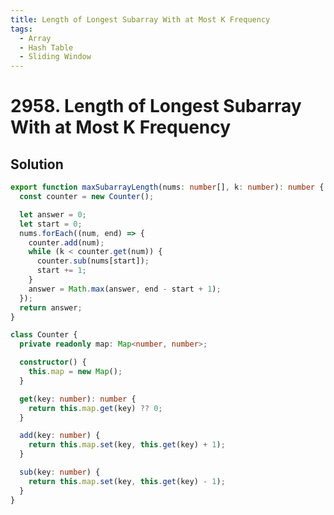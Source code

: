 ```yaml
---
title: Length of Longest Subarray With at Most K Frequency
tags:
  - Array
  - Hash Table
  - Sliding Window
---
```


# 2958. Length of Longest Subarray With at Most K Frequency

<Badges>
  <LevelBadge level="medium" />
  <TopicBadge name="Array" slug="array" />
  <TopicBadge name="Hash Table" slug="hash-table" />
  <TopicBadge name="Sliding Window" slug="sliding-window" />
</Badges>

## Solution

```typescript filename="solution.ts" copy
export function maxSubarrayLength(nums: number[], k: number): number {
  const counter = new Counter();

  let answer = 0;
  let start = 0;
  nums.forEach((num, end) => {
    counter.add(num);
    while (k < counter.get(num)) {
      counter.sub(nums[start]);
      start += 1;
    }
    answer = Math.max(answer, end - start + 1);
  });
  return answer;
}

class Counter {
  private readonly map: Map<number, number>;

  constructor() {
    this.map = new Map();
  }

  get(key: number): number {
    return this.map.get(key) ?? 0;
  }

  add(key: number) {
    return this.map.set(key, this.get(key) + 1);
  }

  sub(key: number) {
    return this.map.set(key, this.get(key) - 1);
  }
}
```

<ProblemLink
  codingSite="leetcode"
  href="https://leetcode.com/problems/length-of-longest-subarray-with-at-most-k-frequency"
  title="Length of Longest Subarray With at Most K Frequency"
/>
